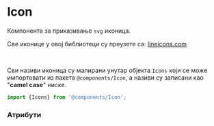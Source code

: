 

<Meta title="Components/Icon" component={Icon} decorators={[withKnobs]}/>

# Icon

Компонента за приказивање `svg` иконица.

Све иконице у овој библиотеци су преузете са: [lineicons.com](https://lineicons.com/icons/)

<br />

<IconGallery>
  <IconItem name="add-files"><Icon icon="add-files" /></IconItem>
  <IconItem name="archive"><Icon icon="archive" /></IconItem>
  <IconItem name="arrow-left"><Icon icon="arrow-left" /></IconItem>
  <IconItem name="arrow-right"><Icon icon="arrow-right" /></IconItem>
  <IconItem name="backward"><Icon icon="backward" /></IconItem>
  <IconItem name="bold"><Icon icon="bold" /></IconItem>
  <IconItem name="bookmark"><Icon icon="bookmark" /></IconItem>
  <IconItem name="calculator"><Icon icon="calculator" /></IconItem>
  <IconItem name="calendar"><Icon icon="calendar" /></IconItem>
  <IconItem name="checkmark"><Icon icon="checkmark" /></IconItem>
  <IconItem name="chevron-left"><Icon icon="chevron-left" /></IconItem>
  <IconItem name="chevron-right"><Icon icon="chevron-right" /></IconItem>
  <IconItem name="clipboard"><Icon icon="clipboard" /></IconItem>
  <IconItem name="close"><Icon icon="close" /></IconItem>
  <IconItem name="code"><Icon icon="code" /></IconItem>
  <IconItem name="coffee-cup"><Icon icon="coffee-cup" /></IconItem>
  <IconItem name="cog"><Icon icon="cog" /></IconItem>
  <IconItem name="creative-commons"><Icon icon="creative-commons" /></IconItem>
  <IconItem name="cut"><Icon icon="cut" /></IconItem>
  <IconItem name="download"><Icon icon="download" /></IconItem>
  <IconItem name="eraser"><Icon icon="eraser" /></IconItem>
  <IconItem name="eye"><Icon icon="eye" /></IconItem>
  <IconItem name="folder"><Icon icon="folder" /></IconItem>
  <IconItem name="question-circle"><Icon icon="question-circle" /></IconItem>
  <IconItem name="search-alt"><Icon icon="search-alt" /></IconItem>
</IconGallery>

Сви називи иконица су мапирани унутар објекта `Icons` који се може импортовати из пакета `@components/Icon`, а називи су записани као
"**camel case**" ниске.

```js
import {Icons} from '@components/Icon';
```

### Атрибути

<Props of={Icon} />
